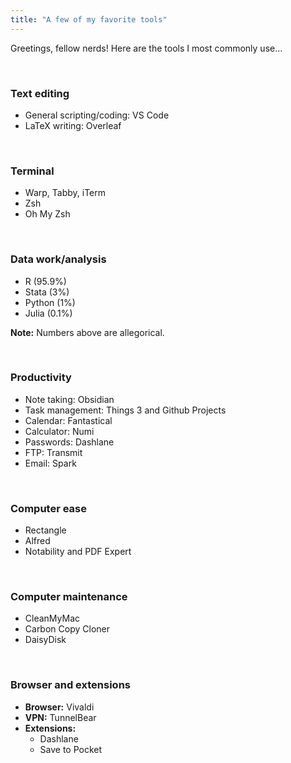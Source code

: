 ```yaml
---
title: "A few of my favorite tools"
---
```


Greetings, fellow nerds! Here are the tools I most commonly use...

<br>

### Text editing

- General scripting/coding: VS Code
- LaTeX writing: Overleaf

<br>

### Terminal

- Warp, Tabby, iTerm
- Zsh
- Oh My Zsh

<br>

### Data work/analysis

- R (95.9%)
- Stata (3%)
- Python (1%)
- Julia (0.1%)

__Note:__ Numbers above are allegorical.

<br>

### Productivity

- Note taking: Obsidian
- Task management: Things 3 and Github Projects
- Calendar: Fantastical
- Calculator: Numi
- Passwords: Dashlane
- FTP: Transmit
- Email: Spark

<br>

### Computer ease

- Rectangle
- Alfred
- Notability and PDF Expert

<br>

### Computer maintenance

- CleanMyMac
- Carbon Copy Cloner
- DaisyDisk

<br>

### Browser and extensions

- __Browser:__ Vivaldi
- __VPN:__ TunnelBear
- __Extensions:__
    - Dashlane
    - Save to Pocket
